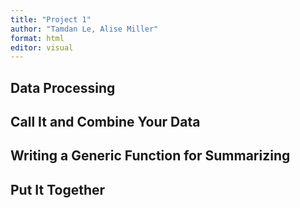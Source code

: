 ```yaml
---
title: "Project 1"
author: "Tamdan Le, Alise Miller"
format: html
editor: visual
---
```


## Data Processing

## Call It and Combine Your Data

## Writing a Generic Function for Summarizing

## Put It Together
